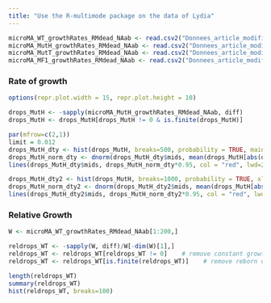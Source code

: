 ```yaml
---
title: "Use the R-multimode package on the data of Lydia"
---
```





```r
microMA_WT_growthRates_RMdead_NAab <- read.csv2("Donnees_article_modifiees/data_microMA/dataset_microMA_WT_growthRates_RMdead_NAab.csv", row.names = 1)
microMA_MutH_growthRates_RMdead_NAab <- read.csv2("Donnees_article_modifiees/data_microMA/dataset_microMA_MutH_growthRates_RMdead_NAab.csv", row.names = 1)
microMA_MutT_growthRates_RMdead_NAab <- read.csv2("Donnees_article_modifiees/data_microMA/dataset_microMA_MutT_growthRates_RMdead_NAab.csv", row.names = 1)
microMA_MF1_growthRates_RMdead_NAab <- read.csv2("Donnees_article_modifiees/data_microMA/dataset_microMA_MF1_growthRates_RMdead_NAab.csv", row.names = 1)
```

### Rate of growth

```r
options(repr.plot.width = 15, repr.plot.height = 10)

drops_MutH <- -sapply(microMA_MutH_growthRates_RMdead_NAab, diff)
drops_MutH <- drops_MutH[drops_MutH != 0 & is.finite(drops_MutH)]

par(mfrow=c(2,1))
limit = 0.012
drops_MutH_dty <- hist(drops_MutH, breaks=500, probability = TRUE, main="Distribution of gross growth rate changes")
drops_MutH_norm_dty <- dnorm(drops_MutH_dty$mids, mean(drops_MutH[abs(drops_MutH)<limit]), sd(drops_MutH[abs(drops_MutH)<limit]))
lines(drops_MutH_dty$mids, drops_MutH_norm_dty*0.95, col = "red", lwd=2)

drops_MutH_dty2 <- hist(drops_MutH, breaks=1000, probability = TRUE, xlim=c(-0.02,0.02), main="Distribution of gross growth rate changes")
drops_MutH_norm_dty2 <- dnorm(drops_MutH_dty2$mids, mean(drops_MutH[abs(drops_MutH)<limit]), sd(drops_MutH[abs(drops_MutH)<limit]))
lines(drops_MutH_dty2$mids, drops_MutH_norm_dty2*0.95, col = "red", lwd=2)
```

### Relative Growth
```r
W <- microMA_WT_growthRates_RMdead_NAab[1:200,]

reldrops_WT <- -sapply(W, diff)/W[-dim(W)[1],]
reldrops_WT <- reldrops_WT[reldrops_WT != 0]    # remove constant growth rates
reldrops_WT <- reldrops_WT[is.finite(reldrops_WT)]    # remove reborn dead cells (division by 0)

length(reldrops_WT)
summary(reldrops_WT)
hist(reldrops_WT, breaks=100)
```